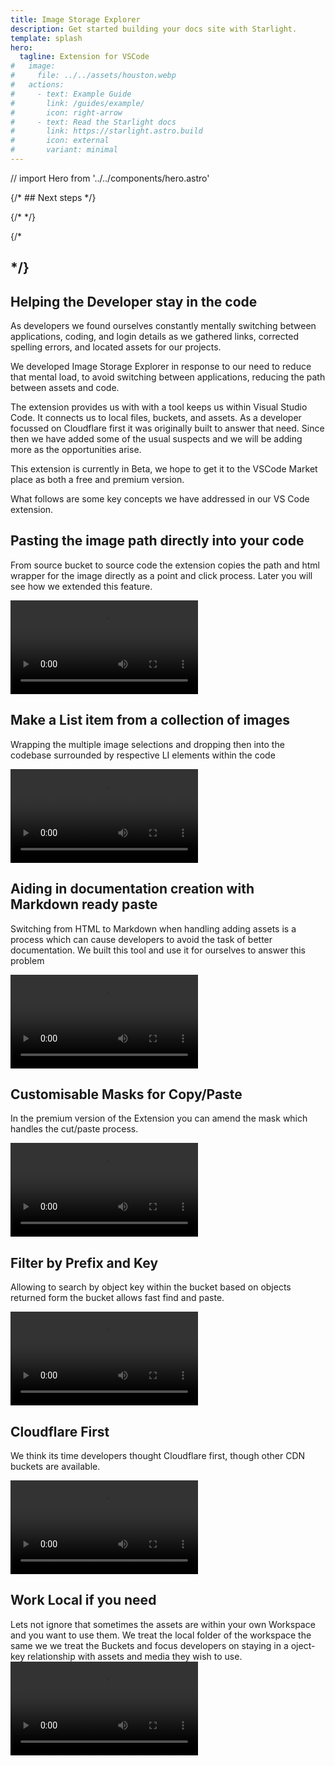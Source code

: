 ```yaml
---
title: Image Storage Explorer
description: Get started building your docs site with Starlight.
template: splash
hero:
  tagline: Extension for VSCode
#   image:
#     file: ../../assets/houston.webp
#   actions:
#     - text: Example Guide
#       link: /guides/example/
#       icon: right-arrow
#     - text: Read the Starlight docs
#       link: https://starlight.astro.build
#       icon: external
#       variant: minimal
---
```


// import Hero from '../../components/hero.astro'

{/* ## Next steps */}

{/* <Hero /> */}
<section className="prose text-zinc-300 m-auto max-w-[120ch]  ">
        {/* <h1 className="text-3xl py-6 font-bold text-center text-amber-600 "> */}
        <h1 className="text-amber-600 text-4xl  font-normal">
          Helping the Developer stay in the code
        </h1>
        <p className="">
          As developers we found ourselves constantly mentally switching between
          applications, coding, and login details as we gathered links,
          corrected spelling errors, and located assets for our projects.
        </p>
        <p className="">
          We developed Image Storage Explorer in response to our need to reduce
          that mental load, to avoid switching between applications, reducing
          the path between assets and code.
        </p>
        <p className="">
          The extension provides us with with a tool keeps us within Visual
          Studio Code. It connects us to local files, buckets, and assets. As a
          developer focussed on Cloudflare first it was originally built to
          answer that need. Since then we have added some of the usual suspects
          and we will be adding more as the opportunities arise.
        </p>
        <p className="">
          This extension is currently in Beta, we hope to get it to the VSCode
          Market place as both a free and premium version.
        </p>
        <p className="">
          What follows are some key concepts we have addressed in our VS Code
          extension.
        </p>
        <h2 className="text-amber-600   font-normal">
          Pasting the image path directly into your code
        </h2>
        <p className="">
          From source bucket to source code the extension copies the path and
          html wrapper for the image directly as a point and click process.
          Later you will see how we extended this feature.
        </p>
        <video controls className="mt-2 ">
          <source
            src="https://images.azydeco.com/CloudflareR2/1_Copy_Image_Paste_Code-CloudflareR2.mp4"
            type="video/mp4"
          />
        </video>
        <h2 className="mt-10 mb-4 text-2xl font-bold text-amber-600   font-normal">
          Make a List item from a collection of images
        </h2>
        <p className="">
          Wrapping the multiple image selections and dropping then into the
          codebase surrounded by respective LI elements within the code
        </p>
        <video controls>
          <source
            src="https://images.azydeco.com/CloudflareR2/2_Select_Multiple_Images_Paste_Code-CloudflareR2.mp4"
            type="video/mp4"
          />
        </video>
        <h2 className=" text-amber-600   font-normal">
          Aiding in documentation creation with Markdown ready paste
        </h2>
        <p className="">
          Switching from HTML to Markdown when handling adding assets is a
          process which can cause developers to avoid the task of better
          documentation. We built this tool and use it for ourselves to answer
          this problem
        </p>
        <video controls>
          <source
            src="https://images.azydeco.com/CloudflareR2/3_Select_Paste_Markdown-CloudflareR2.mp4"
            type="video/mp4"
          />
        </video>
        <h2 className=" text-amber-600   font-normal">
          Customisable Masks for Copy/Paste
        </h2>
        <p className="">
          In the premium version of the Extension you can amend the mask which
          handles the cut/paste process.
        </p>
        <video controls>
          <source
            src="https://images.azydeco.com/CloudflareR2/4_Change_Mask_Paste_Code-CloudflareR2.mp4"
            type="video/mp4"
          />
        </video>
        <h2 className=" text-amber-600   font-normal">
          Filter by Prefix and Key
        </h2>
        <p className="">
          Allowing to search by object key within the bucket based on objects
          returned form the bucket allows fast find and paste.
        </p>
        <video controls>
          <source
            src="https://images.azydeco.com/CloudflareR2/5_Select_Source_Filter-CloudflareR2.mp4"
            type="video/mp4"
          />
        </video>
        <h2 className="mt-10 mb-4 text-2xl font-bold text-amber-600   font-normal">
          Cloudflare First
        </h2>
        <p className="">
          We think its time developers thought Cloudflare first, though other
          CDN buckets are available.
        </p>
        <video controls>
          <source
            src="https://images.azydeco.com/CloudflareR2/6_Show_Add_Source_List.mp4"
            type="video/mp4"
          />
        </video>
        <h2 className=" text-amber-600   font-normal">
          Work Local if you need
        </h2>
        <p className="">
          Lets not ignore that sometimes the assets are within your own
          Workspace and you want to use them. We treat the local folder of the
          workspace the same we we treat the Buckets and focus developers on
          staying in a oject-key relationship with assets and media they wish to
          use.
          <video controls>
            <source
              src="https://images.azydeco.com/CloudflareR2/7_Local_Source_Select_Copy_Paste.mp4"
              type="video/mp4"
            />
          </video>
        </p>
      </section>

